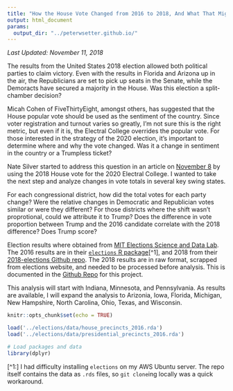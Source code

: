 ```yaml
---
title: "How the House Vote Changed from 2016 to 2018, And What That Might Mean for Trump in 2020"
output: html_document
params: 
  output_dir: "../peterwsetter.github.io/"
---
```


*Last Updated: November 11, 2018*

The results from the United States 2018 election allowed both political parties to claim victory. Even with the results in Florida and Arizona up in the air, the Republicians are set to pick up seats in the Senate, while the Demoracts have secured a majority in the House. Was this election a split-chamber decision?

Micah Cohen of FiveThirtyEight, amongst others, has suggested that the House popular vote should be used as the sentiment of the country. Since voter registration and turnout varies so greatly, I'm not sure this is the right metric, but even if it is, the Electral College overrides the popular vote. For those interested in the strategy of the 2020 election, it's important to determine where and why the vote changed. Was it a change in sentiment in the country or a Trumpless ticket? 

Nate Silver started to address this question in an article on [November 8](https://fivethirtyeight.com/features/the-2018-map-looked-a-lot-like-2012-and-that-got-me-thinking-about-2020/) by using the 2018 House vote for the 2020 Electral College. I wanted to take the next step and analyze changes in vote totals in several key swing states.

For each congressional district, how did the total votes for each party change? Were the relative changes in Democratic and Republician votes similar or were they different? For those districts where the shift wasn't proprotional, could we attribute it to Trump? Does the difference in vote proportion between Trump and the 2016 candidate correlate with the 2018 difference? Does Trump score?

Election results where obtained from [MIT Elections Science and Data Lab](https://electionlab.mit.edu/). The 2016 results are in their [`elections` R package](https://github.com/MEDSL/elections)[^1], and 2018 from their [2018-elections Github repo](https://github.com/MEDSL/2018-elections). The 2018 results are in raw format, scrapped from elections website, and needed to be processed before analysis. This is documented in the [Github Repo](https://github.com/peterwsetter/votechange) for this project.

This analysis will start with Indiana, Minnesota, and Pennsylvania. As results are available, I will expand the analysis to Arizonia, Iowa, Florida, Michigan, New Hampshire, North Carolina, Ohio, Texas, and Wisconsin. 

```r
knitr::opts_chunk$set(echo = TRUE)

load('../elections/data/house_precincts_2016.rda')
load('../elections/data/presidential_precincts_2016.rda')
```

```r
# Load packages and data 
library(dplyr)

```



[^1:] I had difficulty installing `elections` on my AWS Ubuntu server. The repo itself contains the data as `.rds` files, so `git clone`ing locally was a quick workaround.